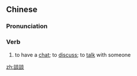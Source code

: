 {{also|谈谈}}
==Chinese==
{{zh-forms|s=谈谈}}

===Pronunciation===
{{zh-pron
|m=tántán
|c=taam4 taam4
|cat=v
}}

===Verb===
{{zh-verb}}

# to have a [[chat]]; to [[discuss]]; to [[talk]] with someone

[[zh:談談]]